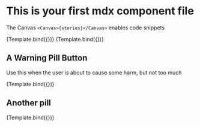 
<Meta title="micro/Pill" component={Pill} />


# This is your first mdx component file

The Canvas `<Canvas>{stories}</Canvas>` enables code snippets

<Canvas>
  <Story
    name="success"
    args={{
      label: 'Success',
      bgColor: 'lime',
      emoji: '🙌',
      textColor: '#000',
    }}>
    {Template.bind({})}
  </Story>
  <Story
    name="success with no emoji"
    args={{
      label: 'Success',
      bgColor: 'forestgreen',
      textColor: '#fff',
    }}>
    {Template.bind({})}
  </Story>
</Canvas>

## A Warning Pill Button

Use this when the user is about to cause some harm, but not too much

<Canvas>
  <Story
    name="warning"
    args={{
      label: 'Warning',
      bgColor: 'orange',
      emoji: '⚠️',
    }}>
    {Template.bind({})}
  </Story>
</Canvas>

## Another pill

<Canvas>
  <Story
    name="alert"
    args={{
      label: 'Alert',
      bgColor: 'red',
      emoji: '🚨',
    }}>
    {Template.bind({})}
  </Story>
</Canvas>
